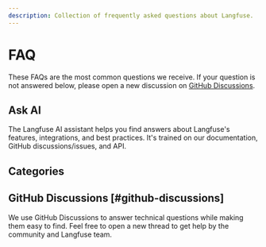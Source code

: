 ```yaml
---
description: Collection of frequently asked questions about Langfuse.
---
```


# FAQ

These FAQs are the most common questions we receive. If your question is not answered below, please open a new discussion on [GitHub Discussions](#github-discussions).

## Ask AI

The Langfuse AI assistant helps you find answers about Langfuse's features, integrations, and best practices. It's trained on our documentation, GitHub discussions/issues, and API.


<div className="h-10" />
<InkeepEmbeddedChat />

## Categories


<FaqIndex />

## GitHub Discussions [#github-discussions]

We use GitHub Discussions to answer technical questions while making them easy to find. Feel free to open a new thread to get help by the community and Langfuse team.


<GhDiscussionsPreview filterCategory="Support" itemsPerPage={10} />
